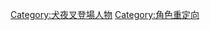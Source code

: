 {{Redirect category|from=《[[犬夜叉|犬夜叉]]》角色|to=|template=角色重定向|parameters=犬夜叉}}

[[Category:犬夜叉登場人物‎|Category:犬夜叉登場人物‎]]
[[Category:角色重定向|Category:角色重定向]]